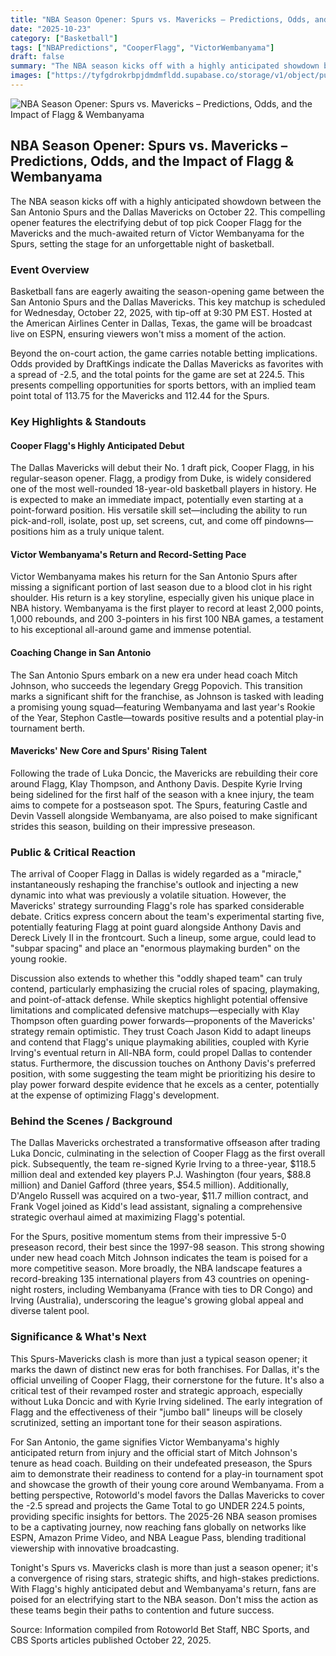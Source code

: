 ```yaml
---
title: "NBA Season Opener: Spurs vs. Mavericks – Predictions, Odds, and the Impact of Flagg & Wembanyama"
date: "2025-10-23"
category: ["Basketball"]
tags: ["NBAPredictions", "CooperFlagg", "VictorWembanyama"]
draft: false
summary: "The NBA season kicks off with a highly anticipated showdown between the San Antonio Spurs and the Dallas Mavericks on October 22. This compelling opener features the electrifying debut of top pick Cooper Flagg for the Mavericks and the much-awaited return of Victor Wembanyama for the Spurs, setting the stage for an unforgettable night of basketball."
images: ["https://tyfgdrokrbpjdmdmfldd.supabase.co/storage/v1/object/public/image/2025-10-23-00-06-02-456-04-00.jpg"]
---
```



![NBA Season Opener: Spurs vs. Mavericks – Predictions, Odds, and the Impact of Flagg & Wembanyama](https://tyfgdrokrbpjdmdmfldd.supabase.co/storage/v1/object/public/image/2025-10-23-00-06-02-456-04-00.jpg)

## NBA Season Opener: Spurs vs. Mavericks – Predictions, Odds, and the Impact of Flagg & Wembanyama

The NBA season kicks off with a highly anticipated showdown between the San Antonio Spurs and the Dallas Mavericks on October 22. This compelling opener features the electrifying debut of top pick Cooper Flagg for the Mavericks and the much-awaited return of Victor Wembanyama for the Spurs, setting the stage for an unforgettable night of basketball.

### Event Overview

Basketball fans are eagerly awaiting the season-opening game between the San Antonio Spurs and the Dallas Mavericks. This key matchup is scheduled for Wednesday, October 22, 2025, with tip-off at 9:30 PM EST. Hosted at the American Airlines Center in Dallas, Texas, the game will be broadcast live on ESPN, ensuring viewers won't miss a moment of the action.

Beyond the on-court action, the game carries notable betting implications. Odds provided by DraftKings indicate the Dallas Mavericks as favorites with a spread of -2.5, and the total points for the game are set at 224.5. This presents compelling opportunities for sports bettors, with an implied team point total of 113.75 for the Mavericks and 112.44 for the Spurs.

### Key Highlights & Standouts

#### Cooper Flagg's Highly Anticipated Debut

The Dallas Mavericks will debut their No. 1 draft pick, Cooper Flagg, in his regular-season opener. Flagg, a prodigy from Duke, is widely considered one of the most well-rounded 18-year-old basketball players in history. He is expected to make an immediate impact, potentially even starting at a point-forward position. His versatile skill set—including the ability to run pick-and-roll, isolate, post up, set screens, cut, and come off pindowns—positions him as a truly unique talent.

#### Victor Wembanyama's Return and Record-Setting Pace

Victor Wembanyama makes his return for the San Antonio Spurs after missing a significant portion of last season due to a blood clot in his right shoulder. His return is a key storyline, especially given his unique place in NBA history. Wembanyama is the first player to record at least 2,000 points, 1,000 rebounds, and 200 3-pointers in his first 100 NBA games, a testament to his exceptional all-around game and immense potential.

#### Coaching Change in San Antonio

The San Antonio Spurs embark on a new era under head coach Mitch Johnson, who succeeds the legendary Gregg Popovich. This transition marks a significant shift for the franchise, as Johnson is tasked with leading a promising young squad—featuring Wembanyama and last year's Rookie of the Year, Stephon Castle—towards positive results and a potential play-in tournament berth.

#### Mavericks' New Core and Spurs' Rising Talent

Following the trade of Luka Doncic, the Mavericks are rebuilding their core around Flagg, Klay Thompson, and Anthony Davis. Despite Kyrie Irving being sidelined for the first half of the season with a knee injury, the team aims to compete for a postseason spot. The Spurs, featuring Castle and Devin Vassell alongside Wembanyama, are also poised to make significant strides this season, building on their impressive preseason.

### Public & Critical Reaction

The arrival of Cooper Flagg in Dallas is widely regarded as a "miracle," instantaneously reshaping the franchise's outlook and injecting a new dynamic into what was previously a volatile situation. However, the Mavericks' strategy surrounding Flagg's role has sparked considerable debate. Critics express concern about the team's experimental starting five, potentially featuring Flagg at point guard alongside Anthony Davis and Dereck Lively II in the frontcourt. Such a lineup, some argue, could lead to "subpar spacing" and place an "enormous playmaking burden" on the young rookie.

Discussion also extends to whether this "oddly shaped team" can truly contend, particularly emphasizing the crucial roles of spacing, playmaking, and point-of-attack defense. While skeptics highlight potential offensive limitations and complicated defensive matchups—especially with Klay Thompson often guarding power forwards—proponents of the Mavericks' strategy remain optimistic. They trust Coach Jason Kidd to adapt lineups and contend that Flagg's unique playmaking abilities, coupled with Kyrie Irving's eventual return in All-NBA form, could propel Dallas to contender status. Furthermore, the discussion touches on Anthony Davis's preferred position, with some suggesting the team might be prioritizing his desire to play power forward despite evidence that he excels as a center, potentially at the expense of optimizing Flagg's development.

### Behind the Scenes / Background

The Dallas Mavericks orchestrated a transformative offseason after trading Luka Doncic, culminating in the selection of Cooper Flagg as the first overall pick. Subsequently, the team re-signed Kyrie Irving to a three-year, $118.5 million deal and extended key players P.J. Washington (four years, $88.8 million) and Daniel Gafford (three years, $54.5 million). Additionally, D'Angelo Russell was acquired on a two-year, $11.7 million contract, and Frank Vogel joined as Kidd's lead assistant, signaling a comprehensive strategic overhaul aimed at maximizing Flagg's potential.

For the Spurs, positive momentum stems from their impressive 5-0 preseason record, their best since the 1997-98 season. This strong showing under new head coach Mitch Johnson indicates the team is poised for a more competitive season. More broadly, the NBA landscape features a record-breaking 135 international players from 43 countries on opening-night rosters, including Wembanyama (France with ties to DR Congo) and Irving (Australia), underscoring the league's growing global appeal and diverse talent pool.

### Significance & What's Next

This Spurs-Mavericks clash is more than just a typical season opener; it marks the dawn of distinct new eras for both franchises. For Dallas, it's the official unveiling of Cooper Flagg, their cornerstone for the future. It's also a critical test of their revamped roster and strategic approach, especially without Luka Doncic and with Kyrie Irving sidelined. The early integration of Flagg and the effectiveness of their "jumbo ball" lineups will be closely scrutinized, setting an important tone for their season aspirations.

For San Antonio, the game signifies Victor Wembanyama's highly anticipated return from injury and the official start of Mitch Johnson's tenure as head coach. Building on their undefeated preseason, the Spurs aim to demonstrate their readiness to contend for a play-in tournament spot and showcase the growth of their young core around Wembanyama. From a betting perspective, Rotoworld's model favors the Dallas Mavericks to cover the -2.5 spread and projects the Game Total to go UNDER 224.5 points, providing specific insights for bettors. The 2025-26 NBA season promises to be a captivating journey, now reaching fans globally on networks like ESPN, Amazon Prime Video, and NBA League Pass, blending traditional viewership with innovative broadcasting.

Tonight's Spurs vs. Mavericks clash is more than just a season opener; it's a convergence of rising stars, strategic shifts, and high-stakes predictions. With Flagg's highly anticipated debut and Wembanyama's return, fans are poised for an electrifying start to the NBA season. Don't miss the action as these teams begin their paths to contention and future success.

Source: Information compiled from Rotoworld Bet Staff, NBC Sports, and CBS Sports articles published October 22, 2025.

